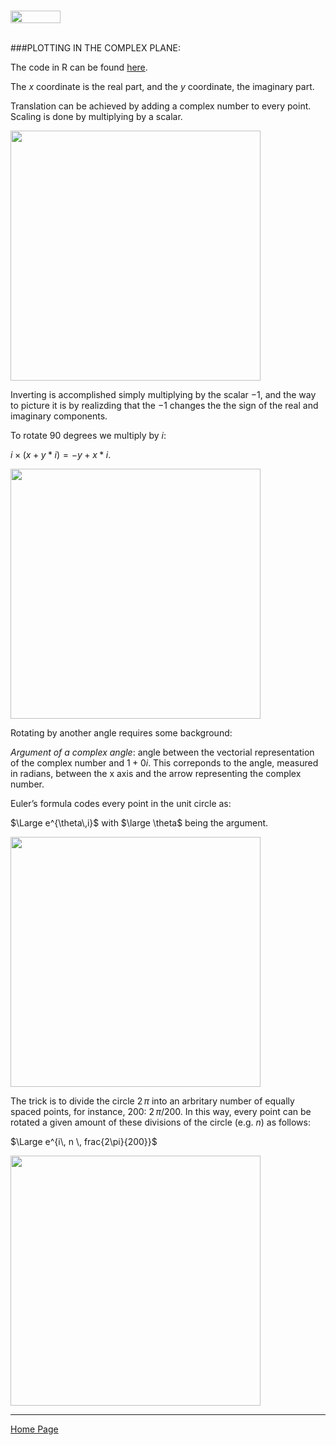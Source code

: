 <br>
<a href="http://rinterested.github.io/statistics/index.html">
<img HEIGHT="20" WIDTH="80" src="https://cloud.githubusercontent.com/assets/9312897/10556783/a27a26fa-745c-11e5-9b1a-2d5bd737387a.PNG"></a>
<br><br>

###PLOTTING IN THE COMPLEX PLANE:
<br>

The code in R can be found [here](https://github.com/RInterested/PLOTS/blob/master/EULER'S%20EQUATION).

The $x$ coordinate is the real part, and the $y$ coordinate, the imaginary part.

Translation can be achieved by adding a complex number to every point. Scaling is done by multiplying by a scalar.

 <img src="https://cloud.githubusercontent.com/assets/9312897/12530725/e677df90-c1b5-11e5-88d0-0941665cad83.png" width="400" height="400">

Inverting is accomplished simply multiplying by the scalar $-1$, and the way to picture it is by realizding that the $-1$ changes the the sign of the real and imaginary components.

To rotate $90$ degrees we multiply by $i$:

$i \times (x + y*i) = -y +x*i.$


 <img src="https://cloud.githubusercontent.com/assets/9312897/12530552/050802ba-c1b0-11e5-9c19-48f8b7a1b2c5.png" width="400" height="400">

Rotating by another angle requires some background:

*Argument of a complex angle*: angle between the vectorial representation of the complex number and $1 + 0i.$ This correponds to the angle, measured in radians, between the x axis and the arrow representing the complex number.

Euler's formula codes every point in the unit circle as:

$\Large e^{\theta\,i}$ with $\large \theta$ being the argument.

 <img src="https://cloud.githubusercontent.com/assets/9312897/12531325/83251704-c1c5-11e5-8605-84e645c2b8ca.png" width="400" height="400">
 
 The trick is to divide the circle $2\,\pi$ into an arbritary number of equally spaced points, for instance, $200$: $2\,\pi/200$. In this way, every point can be rotated a given amount of these divisions of the circle (e.g. $n$) as follows:
 
 $\Large e^{i\, n \, frac{2\pi}{200}}$
 
  <img src="https://cloud.githubusercontent.com/assets/9312897/12531383/01f4fab2-c1c7-11e5-8e20-7b145f960174.png" width="400" height="400">
 

---

<a href="http://rinterested.github.io/statistics/index.html">Home Page</a>
